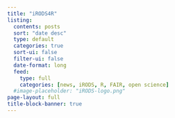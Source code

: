 ```yaml
---
title: "iRODS4R"
listing:
  contents: posts
  sort: "date desc"
  type: default
  categories: true
  sort-ui: false
  filter-ui: false
  date-format: long
  feed:
    type: full
    categories: [news, iRODS, R, FAIR, open science]
  #image-placeholder: "iRODS-logo.png"
page-layout: full
title-block-banner: true
---
```

